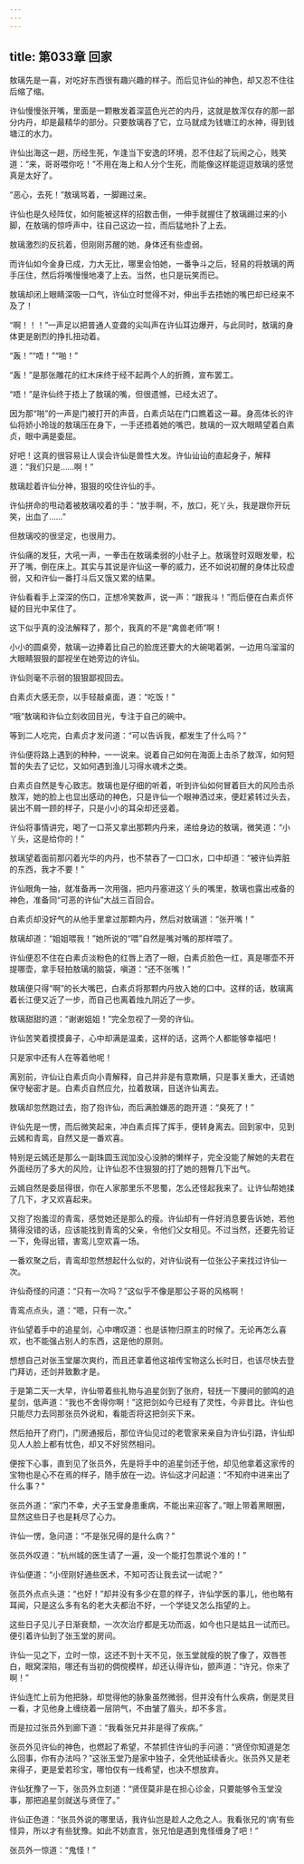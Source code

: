 ```yaml
---
---
---
```

title: 第033章 回家
---





敖璃先是一喜，对吃好东西很有趣兴趣的样子。而后见许仙的神色，却又忍不住往后缩了缩。

许仙慢慢张开嘴，里面是一颗散发着深蓝色光芒的内丹，这就是敖浑仅存的那一部分内丹，却是最精华的部分。只要敖璃吞了它，立马就成为钱塘江的水神，得到钱塘江的水力。

许仙出海这一趟，历经生死，乍逢当下安逸的环境，忍不住起了玩闹之心，贱笑道：“来，哥哥喂你吃！”不用在海上和人分个生死，而能像这样能逗逗敖璃的感觉真是太好了。

“恶心，去死！”敖璃骂着，一脚踢过来。

许仙也是久经阵仗，如何能被这样的招数击倒，一伸手就握住了敖璃踢过来的小脚，在敖璃的惊呼声中，往自己这边一拉，而后猛地扑了上去。

敖璃激烈的反抗着，但刚刚苏醒的她，身体还有些虚弱。

而许仙如今金身已成，力大无比，哪里会怕她，一番争斗之后，轻易的将敖璃的两手压住，然后将嘴慢慢地凑了上去。当然，也只是玩笑而已。

敖璃却闭上眼睛深吸一口气，许仙立时觉得不对，伸出手去捂她的嘴巴却已经来不及了！

“啊！！！”一声足以把普通人变聋的尖叫声在许仙耳边爆开，与此同时，敖璃的身体更是剧烈的挣扎扭动着。

“轰！”“唔！”“啪！”

“轰！”是那张雕花的红木床终于经不起两个人的折腾，宣布罢工。

“唔！”是许仙终于捂上了敖璃的嘴，但很遗憾，已经太迟了。

因为那“啪”的一声是门被打开的声音，白素贞站在门口瞧着这一幕。身高体长的许仙将娇小玲珑的敖璃压在身下，一手还捂着她的嘴巴，敖璃的一双大眼睛望着白素贞，眼中满是委屈。

好吧！这真的很容易让人误会许仙是兽性大发。许仙讪讪的直起身子，解释道：“我们只是……啊！”

敖璃趁着许仙分神，狠狠的咬住许仙的手。

许仙拼命的甩动着被敖璃咬着的手：“放手啊，不，放口，死丫头，我是跟你开玩笑，出血了……”

但敖璃咬的很坚定，也很用力。

许仙痛的发狂，大吼一声，一拳击在敖璃柔弱的小肚子上。敖璃登时双眼发晕，松开了嘴，倒在床上。其实与其说是许仙这一拳的威力，还不如说初醒的身体比较虚弱，又和许仙一番打斗后又饿又累的结果。

许仙看看手上深深的伤口，正想冷笑数声，说一声：“跟我斗！”而后便在白素贞怀疑的目光中呆住了。

这下似乎真的没法解释了，那个，我真的不是“禽兽老师”啊！

小小的圆桌旁，敖璃一边捧着比自己的脸庞还要大的大碗喝着粥，一边用乌溜溜的大眼睛狠狠的鄙视坐在她旁边的许仙。

许仙则毫不示弱的狠狠鄙视回去。

白素贞大感无奈，以手轻敲桌面，道：“吃饭！”

“哦”敖璃和许仙立刻收回目光，专注于自己的碗中。

等到二人吃完，白素贞才发问道：“可以告诉我，都发生了什么吗？”

许仙便将路上遇到的种种，一一说来。说着自己如何在海面上击杀了敖浑，如何短暂的失去了记忆，又如何遇到渔儿习得水魂术之类。

白素贞自然是专心致志。敖璃也是仔细的听着，听到许仙如何冒着巨大的风险击杀敖浑，她的脸上也显出感动的神色，只是许仙一个眼神洒过来，便赶紧转过头去，装出不屑一顾的样子，只是小小的耳朵却还竖着。

许仙将事情讲完，喝了一口茶又拿出那颗内丹来，递给身边的敖璃，微笑道：“小丫头，这是给你的！”

敖璃望着面前那闪着光华的内丹，也不禁吞了一口口水，口中却道：“被许仙弄脏的东西，我才不要！”

许仙眼角一抽，就准备再一次用强，把内丹塞进这丫头的嘴里，敖璃也露出戒备的神色，准备同“可恶的许仙”大战三百回合。

白素贞却没好气的从他手里拿过那颗内丹，然后对敖璃道：“张开嘴！”

敖璃却道：“姐姐喂我！”她所说的“喂”自然是嘴对嘴的那样喂了。

许仙便忍不住在白素贞淡粉色的红唇上洒了一眼，白素贞脸色一红，真是哪壶不开提哪壶，拿手轻拍敖璃的脑袋，嗔道：“还不张嘴！”

敖璃便只得“啊”的长大嘴巴，白素贞将那颗内丹放入她的口中。这样的话，敖璃离着长江便又近了一步，而自己也离着烛九阴近了一步。

敖璃甜甜的道：“谢谢姐姐！”完全忽视了一旁的许仙。

许仙苦笑着摸摸鼻子，心中却满是温柔，这样的话，这两个人都能够幸福吧！

只是家中还有人在等着他呢！

离别前，许仙让白素贞向小青解释，自己并非是有意欺瞒，只是事关重大，还请她保守秘密才是。白素贞自然应允，拉着敖璃，目送许仙离去。

敖璃却忽然跑过去，抱了抱许仙，而后满脸嫌恶的跑开道：“臭死了！”

许仙先是一愣，而后微笑起来，冲白素贞挥了挥手，便转身离去。回到家中，见到云嫣和青鸾，自然又是一番欢喜。

特别是云嫣还是那么一副珠圆玉润加没心没肺的懒样子，完全没能了解她的夫君在外面经历了多大的风险，让许仙忍不住狠狠的打了她的翘臀几下出气。

云嫣自然是委屈得很，你在人家那里乐不思蜀，怎么还怪起我来了。让许仙帮她揉了几下，才又欢喜起来。

又抱了抱羞涩的青鸾，感觉她还是那么的瘦。许仙却有一件好消息要告诉她，若他猜得没错的话，应该能找到青鸾的父亲，令他们父女相见。不过当然，还要先验证一下，免得出错，害鸾儿空欢喜一场。

一番欢聚之后，青鸾却忽然想起什么似的，对许仙说有一位张公子来找过许仙一次。

许仙奇怪的问道：“只有一次吗？”这似乎不像是那公子哥的风格啊！

青鸾点点头，道：“嗯，只有一次。”

许仙望着手中的追星剑，心中喟叹道：也是该物归原主的时候了。无论再怎么喜欢，也不能强占别人的东西，这是他的原则。

想想自己对张玉堂屡次爽约，而且还拿着他这祖传宝物这么长时日，也该尽快去登门拜访，还剑并致歉才是。

于是第二天一大早，许仙带着些礼物与追星剑到了张府，轻抚一下腰间的颤鸣的追星剑，低声道：“我也不舍得你啊！”这把剑如今已经有了灵性，今非昔比。许仙也只能尽力去同那张员外说和，看能否将这把剑买下来。

然后拍开了府门，门房通报后，那位许仙见过的老管家来亲自为许仙引路，许仙却见人人脸上都有忧色，却又不好贸然相问。

便按下心事，直到见了张员外，先是将手中的追星剑还于他，却见他拿着这家传的宝物也是心不在焉的样子，随手放在一边。许仙这才问起道：“不知府中进来出了什么事？”

张员外道：“家门不幸，犬子玉堂身患重病，不能出来迎客了。”眼上带着黑眼圈，显然这些日子也是耗尽了心力。

许仙一愣，急问道：“不是张兄得的是什么病？”

张员外叹道：“杭州城的医生请了一遍，没一个能打包票说个准的！”

许仙便道：“小侄刚好通些医术，不知可否让我去试一试呢？”

张员外点点头道：“也好！”却并没有多少在意的样子，许仙学医的事儿，他也略有耳闻，只是这么多有名的老大夫都治不好，一个学徒又怎么指望的上。

这些日子见儿子日渐衰颓，一次次治疗都是无功而返，如今也只是姑且一试而已。便引着许仙到了张玉堂的房间。

许仙一见之下，立时一惊，这还不到十天不见，张玉堂就瘦的脱了像了，双唇苍白，眼窝深陷，哪还有当初的倜傥模样，却还认得许仙，颤声道：“许兄，你来了啊！”

许仙连忙上前为他把脉，却觉得他的脉象虽然微弱，但并没有什么疾病，倒是灵目一看，才见他身上缠绕着一层阴气，不由皱了眉头，却不多言。

而是拉过张员外到廊下道：“我看张兄并非是得了疾病。”

张员外见许仙的神色，也燃起了希望，不禁抓住许仙的手问道：“贤侄你知道是怎么回事，你有办法吗？”这张玉堂乃是家中独子，全凭他延续香火。张员外又是老来得子，更是爱若珍宝，哪怕仅有一线希望，也决不想放弃。

许仙犹豫了一下，张员外立刻道：“贤侄莫非是在担心诊金，只要能够令玉堂没事，那把追星剑就送与贤侄了。”

许仙正色道：“张员外说的哪里话，我许仙岂是趁人之危之人。我看张兄的‘病’有些怪异，所以才有些犹豫。如此不妨直言，张兄怕是遇到鬼怪缠身了吧！”

张员外一惊道：“鬼怪！”